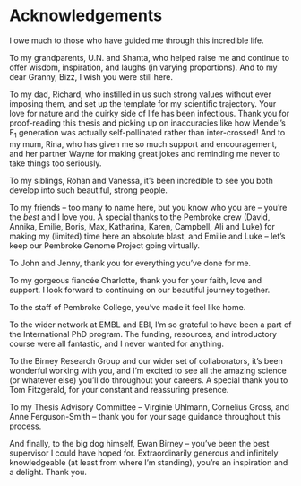 # Acknowledgements {-}

I owe much to those who have guided me through this incredible life.

To my grandparents, U.N. and Shanta, who helped raise me and continue to offer wisdom, inspiration, and laughs (in varying proportions). And to my dear Granny, Bizz, I wish you were still here.

To my dad, Richard, who instilled in us such strong values without ever imposing them, and set up the template for my scientific trajectory. Your love for nature and the quirky side of life has been infectious. Thank you for proof-reading this thesis and picking up on inaccuracies like how Mendel's F~1~ generation was actually self-pollinated rather than inter-crossed! And to my mum, Rina, who has given me so much support and encouragement, and her partner Wayne for making great jokes and reminding me never to take things too seriously.

To my siblings, Rohan and Vanessa, it's been incredible to see you both develop into such beautiful, strong people. 

To my friends -- too many to name here, but you know who you are -- you're the *best* and I love you. A special thanks to the Pembroke crew (David, Annika, Emilie, Boris, Max, Katharina, Karen, Campbell, Ali and Luke) for making my (limited) time here an absolute blast, and Emilie and Luke -- let's keep our Pembroke Genome Project going virtually.

To John and Jenny, thank you for everything you've done for me.

To my gorgeous fiancée Charlotte, thank you for your faith, love and support. I look forward to continuing on our beautiful journey together.

To the staff of Pembroke College, you've made it feel like home. 

To the wider network at EMBL and EBI, I'm so grateful to have been a part of the International PhD program. The funding, resources, and introductory course were all fantastic, and I never wanted for anything.

To the Birney Research Group and our wider set of collaborators, it's been wonderful working with you, and I'm excited to see all the amazing science (or whatever else) you'll do throughout your careers. A special thank you to Tom Fitzgerald, for your constant and reassuring presence. 

To my Thesis Advisory Committee -- Virginie Uhlmann, Cornelius Gross, and Anne Ferguson-Smith -- thank you for your sage guidance throughout this process.

And finally, to the big dog himself, Ewan Birney -- you've been the best supervisor I could have hoped for. Extraordinarily generous and infinitely knowledgeable (at least from where I'm standing), you're an inspiration and a delight. Thank you. 

